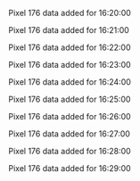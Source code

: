 Pixel 176 data added for 16:20:00

Pixel 176 data added for 16:21:00

Pixel 176 data added for 16:22:00

Pixel 176 data added for 16:23:00

Pixel 176 data added for 16:24:00

Pixel 176 data added for 16:25:00

Pixel 176 data added for 16:26:00

Pixel 176 data added for 16:27:00

Pixel 176 data added for 16:28:00

Pixel 176 data added for 16:29:00

